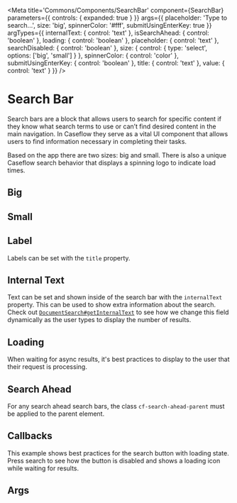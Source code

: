 


<Meta
  title='Commons/Components/SearchBar'
  component={SearchBar}
  parameters={{
    controls: { expanded: true }
  }}
  args={{
    placeholder: 'Type to search...',
    size: 'big',
    spinnerColor: '#fff',
    submitUsingEnterKey: true
  }}
  argTypes={{
      internalText: { control: 'text' },
      isSearchAhead: { control: 'boolean' },
      loading: { control: 'boolean' },
      placeholder: { control: 'text' },
      searchDisabled: { control: 'boolean' },
      size: { control: { type: 'select', options: ['big', 'small'] } },
      spinnerColor: { control: 'color' },
      submitUsingEnterKey: { control: 'boolean' },
      title: { control: 'text' },
      value: { control: 'text' }
  }}
/>

# Search Bar

Search bars are a block that allows users to search for specific content if they know what search terms to use or can’t
find desired content in the main navigation. In Caseflow they serve as a vital UI component that allows users to find
information necessary in completing their tasks.

Based on the app there are two sizes: big and small. There is also a unique Caseflow search behavior that displays a
spinning logo to indicate load times.

## Big

<Story story={SearchBarStories.Big} />

## Small

<Story story={SearchBarStories.Small} />

## Label

Labels can be set with the `title` property.

<Story story={SearchBarStories.Label} />

## Internal Text

Text can be set and shown inside of the search bar with the `internalText` property. This can be used to show extra
information about the search. Check out [`DocumentSearch#getInternalText`](https://github.com/department-of-veterans-affairs/caseflow/blob/master/client%2Fapp%2Freader%2FDocumentSearch.jsx#L118)
to see how we change this field dynamically as the user types to display the number of results.

<Story story={SearchBarStories.Internal} />

## Loading

When waiting for async results, it's best practices to display to the user that their request is processing.

<Story story={SearchBarStories.Loading} />

## Search Ahead

For any search ahead search bars, the class `cf-search-ahead-parent` must be applied to the parent element.

<Story story={SearchBarStories.SearchAhead} />

## Callbacks

This example shows best practices for the search button with loading state. Press search to see how the button is
disabled and shows a loading icon while waiting for results.

<Story story={SearchBarStories.Callbacks} />

## Args

<ArgsTable of={SearchBar} />